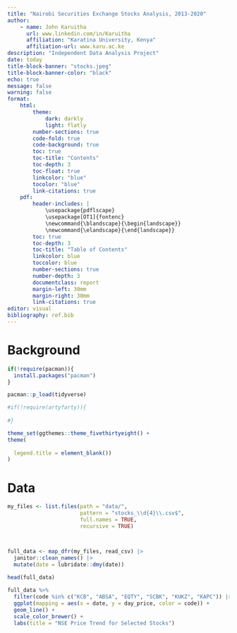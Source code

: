 ```yaml
---
title: "Nairobi Securities Exchange Stocks Analysis, 2013-2020"
author: 
    - name: John Karuitha
      url: www.linkedin.com/in/Karuitha
      affiliation: "Karatina University, Kenya"
      affiliation-url: www.karu.ac.ke
description: "Independent Data Analysis Project"
date: today
title-block-banner: "stocks.jpeg"
title-block-banner-color: "black"
echo: true
message: false
warning: false
format: 
    html:
        theme: 
            dark: darkly
            light: flatly
        number-sections: true
        code-fold: true
        code-background: true
        toc: true
        toc-title: "Contents"
        toc-depth: 3
        toc-float: true
        linkcolor: "blue"
        tocolor: "blue"
        link-citations: true
    pdf:
        header-includes: |
            \usepackage{pdflscape}
            \usepackage[OT1]{fontenc}
            \newcommand{\blandscape}{\begin{landscape}}
            \newcommand{\elandscape}{\end{landscape}}
        toc: true
        toc-depth: 3
        toc-title: "Table of Contents"
        linkcolor: blue
        toccolor: blue
        number-sections: true
        number-depth: 3
        documentclass: report
        margin-left: 30mm
        margin-right: 30mm
        link-citations: true
editor: visual
bibliography: ref.bib
---
```


# Background

```r
if(!require(pacman)){
  install.packages("pacman")
}

pacman::p_load(tidyverse)

#if(!require(artyfarty)){
  
#}

theme_set(ggthemes::theme_fivethirtyeight() + 
theme(
  
  legend.title = element_blank())
)
```


# Data 

```r
my_files <- list.files(path = "data/", 
                       pattern = "stocks_\\d{4}\\.csv$", 
                       full.names = TRUE, 
                       recursive = TRUE)



full_data <- map_dfr(my_files, read_csv) |>
  janitor::clean_names() |>
  mutate(date = lubridate::dmy(date))
  
head(full_data)
```


```r
full_data %>%
  filter(code %in% c("KCB", "ABSA", "EQTY", "SCBK", "KUKZ", "KAPC")) |>
  ggplot(mapping = aes(x = date, y = day_price, color = code)) + 
  geom_line() + 
  scale_color_brewer() + 
  labs(title = "NSE Price Trend for Selected Stocks")
```

